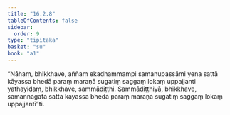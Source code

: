 ```yaml
---
title: "16.2.8"
tableOfContents: false
sidebar:
  order: 9
type: "tipitaka"
basket: "su"
book: "a1"
---
```



<DynamicBreadcrumb />

<Division number="305" book="a1">

<Paragraph number="393" book="a1">
“Nāhaṃ, bhikkhave, aññaṃ ekadhammampi samanupassāmi yena sattā kāyassa bhedā paraṃ maraṇā sugatiṃ saggaṃ lokaṃ uppajjanti yathayidaṃ, bhikkhave, sammādiṭṭhi. Sammādiṭṭhiyā, bhikkhave, samannāgatā sattā kāyassa bhedā paraṃ maraṇā sugatiṃ saggaṃ lokaṃ uppajjantī”ti.
</Paragraph>
</Division>